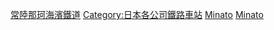 [[Category:常陸那珂海濱鐵道|]]
[[Category:日本各公司鐵路車站|Category:日本各公司鐵路車站]]
[[Category:日本各路線鐵路車站|Minato]]
[[Category:茨城交通車站|Minato]]
{{DEFAULTSORT:Hitachinaka Kaihin}}